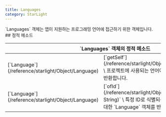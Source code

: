 ```yaml
---
title: Languages
category: StarLight
---
```


<Section>
  `Languages` 객체는 앱이 지원하는 프로그래밍 언어에 접근하기 위한 객체입니다.
</Section>
<Section>
  ## 정적 메소드

  <Table>
    <Thead>
      <Tr>
        <Th colSpan="2">`Languages` 객체의 정적 메소드</Th>
      </Tr>
    </Thead>
    <Tbody>
      <Tr>
        <Td><span>[`Language`](/reference/starlight/Object/Language)</span></Td>
        <Td>
          [`getSelf`](/reference/starlight/Object/Languages/getSelf)`()` \
          프로젝트에 사용되는 언어에 대한 `Language` 객체를 반환합니다.
        </Td>
      </Tr>
      <Tr>
        <Td><span>[`Language`](/reference/starlight/Object/Language)</span></Td>
        <Td>
          [`ofId`](/reference/starlight/Object/Languages/ofId)`(id: String)` \
          특정 ID로 식별되는 프로그래밍 언어 구현체에 대한 `Language` 객체를 반환합니다.
        </Td>
      </Tr>
    </Tbody>
  </Table>
</Section>